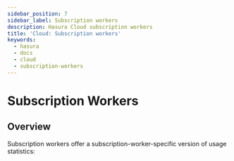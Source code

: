 ```yaml
---
sidebar_position: 7
sidebar_label: Subscription workers
description: Hasura Cloud subscription workers
title: 'Cloud: Subscription workers'
keywords:
  - hasura
  - docs
  - cloud
  - subscription-workers
---
```



# Subscription Workers

<ProductBadge standard pro ee />

## Overview

Subscription workers offer a subscription-worker-specific version of usage statistics:

<Thumbnail
  src="/img/observability/pro-tab-subscription-workers.png"
  alt="Hasura Cloud Console subscription workers tab"
/>
